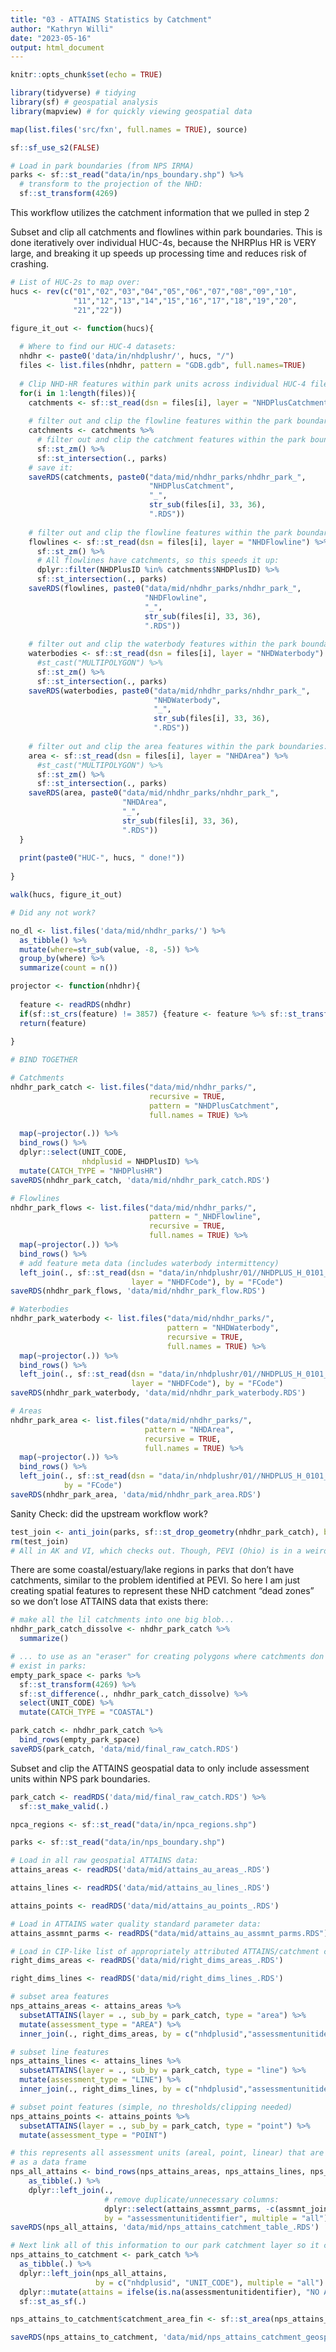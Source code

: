 ```yaml
---
title: "03 - ATTAINS Statistics by Catchment"
author: "Kathryn Willi"
date: "2023-05-16"
output: html_document
---
```


```r
knitr::opts_chunk$set(echo = TRUE)
```

```r
library(tidyverse) # tidying
library(sf) # geospatial analysis
library(mapview) # for quickly viewing geospatial data

map(list.files('src/fxn', full.names = TRUE), source)

sf::sf_use_s2(FALSE)

# Load in park boundaries (from NPS IRMA)
parks <- sf::st_read("data/in/nps_boundary.shp") %>%
  # transform to the projection of the NHD:
  sf::st_transform(4269)
``` 

This workflow utilizes the catchment information that we pulled in step 2

Subset and clip all catchments and flowlines within park boundaries. This is done iteratively over individual HUC-4s, because the NHRPlus HR is VERY large, and breaking it up speeds up processing time and reduces risk of crashing.

```r
# List of HUC-2s to map over:
hucs <- rev(c("01","02","03","04","05","06","07","08","09","10",
              "11","12","13","14","15","16","17","18","19","20",
              "21","22"))

figure_it_out <- function(hucs){
  
  # Where to find our HUC-4 datasets:
  nhdhr <- paste0('data/in/nhdplushr/', hucs, "/")
  files <- list.files(nhdhr, pattern = "GDB.gdb", full.names=TRUE)
  
  # Clip NHD-HR features within park units across individual HUC-4 files:
  for(i in 1:length(files)){
    catchments <- sf::st_read(dsn = files[i], layer = "NHDPlusCatchment")
    
    # filter out and clip the flowline features within the park boundaries:
    catchments <- catchments %>% 
      # filter out and clip the catchment features within the park boundaries:
      sf::st_zm() %>%
      sf::st_intersection(., parks)
    # save it:
    saveRDS(catchments, paste0("data/mid/nhdhr_parks/nhdhr_park_",
                               "NHDPlusCatchment",
                               "_",
                               str_sub(files[i], 33, 36), 
                               ".RDS"))
    
    # filter out and clip the flowline features within the park boundaries:
    flowlines <- sf::st_read(dsn = files[i], layer = "NHDFlowline") %>%
      sf::st_zm() %>%
      # All flowlines have catchments, so this speeds it up:
      dplyr::filter(NHDPlusID %in% catchments$NHDPlusID) %>%
      sf::st_intersection(., parks)
    saveRDS(flowlines, paste0("data/mid/nhdhr_parks/nhdhr_park_",
                              "NHDFlowline",
                              "_",
                              str_sub(files[i], 33, 36),
                              ".RDS"))
    
    # filter out and clip the waterbody features within the park boundaries:
    waterbodies <- sf::st_read(dsn = files[i], layer = "NHDWaterbody") %>%
      #st_cast("MULTIPOLYGON") %>%
      sf::st_zm() %>%
      sf::st_intersection(., parks)
    saveRDS(waterbodies, paste0("data/mid/nhdhr_parks/nhdhr_park_",
                                "NHDWaterbody",
                                "_",
                                str_sub(files[i], 33, 36),
                                ".RDS"))
    
    # filter out and clip the area features within the park boundaries:
    area <- sf::st_read(dsn = files[i], layer = "NHDArea") %>%
      #st_cast("MULTIPOLYGON") %>%
      sf::st_zm() %>%
      sf::st_intersection(., parks)
    saveRDS(area, paste0("data/mid/nhdhr_parks/nhdhr_park_",
                         "NHDArea",
                         "_",
                         str_sub(files[i], 33, 36),
                         ".RDS"))
  }
  
  print(paste0("HUC-", hucs, " done!"))
  
}

walk(hucs, figure_it_out)

# Did any not work?

no_dl <- list.files('data/mid/nhdhr_parks/') %>%
  as_tibble() %>%
  mutate(where=str_sub(value, -8, -5)) %>%
  group_by(where) %>%
  summarize(count = n())
```

```r
projector <- function(nhdhr){
  
  feature <- readRDS(nhdhr) 
  if(sf::st_crs(feature) != 3857) {feature <- feature %>% sf::st_transform(3857)}
  return(feature)
  
} 

# BIND TOGETHER

# Catchments
nhdhr_park_catch <- list.files("data/mid/nhdhr_parks/", 
                               recursive = TRUE,
                               pattern = "NHDPlusCatchment",
                               full.names = TRUE) %>%
  
  map(~projector(.)) %>%
  bind_rows() %>%
  dplyr::select(UNIT_CODE,
                nhdplusid = NHDPlusID) %>%
  mutate(CATCH_TYPE = "NHDPlusHR")
saveRDS(nhdhr_park_catch, 'data/mid/nhdhr_park_catch.RDS')

# Flowlines
nhdhr_park_flows <- list.files("data/mid/nhdhr_parks/", 
                               pattern = "_NHDFlowline", 
                               recursive = TRUE,
                               full.names = TRUE) %>%
  map(~projector(.)) %>%
  bind_rows() %>%
  # add feature meta data (includes waterbody intermittency)
  left_join(., sf::st_read(dsn = "data/in/nhdplushr/01//NHDPLUS_H_0101_HU4_GDB.gdb",
                           layer = "NHDFCode"), by = "FCode")
saveRDS(nhdhr_park_flows, 'data/mid/nhdhr_park_flow.RDS')

# Waterbodies
nhdhr_park_waterbody <- list.files("data/mid/nhdhr_parks/", 
                                   pattern = "NHDWaterbody", 
                                   recursive = TRUE,
                                   full.names = TRUE) %>%
  map(~projector(.)) %>%
  bind_rows() %>%
  left_join(., sf::st_read(dsn = "data/in/nhdplushr/01//NHDPLUS_H_0101_HU4_GDB.gdb", 
                           layer = "NHDFCode"), by = "FCode")
saveRDS(nhdhr_park_waterbody, 'data/mid/nhdhr_park_waterbody.RDS')

# Areas
nhdhr_park_area <- list.files("data/mid/nhdhr_parks/", 
                              pattern = "NHDArea", 
                              recursive = TRUE,
                              full.names = TRUE) %>%
  map(~projector(.)) %>%
  bind_rows() %>%
  left_join(., sf::st_read(dsn = "data/in/nhdplushr/01//NHDPLUS_H_0101_HU4_GDB.gdb", layer = "NHDFCode"), 
            by = "FCode")
saveRDS(nhdhr_park_area, 'data/mid/nhdhr_park_area.RDS')
```

Sanity Check: did the upstream workflow work?
```r
test_join <- anti_join(parks, sf::st_drop_geometry(nhdhr_park_catch), by="UNIT_CODE")
rm(test_join)
# All in AK and VI, which checks out. Though, PEVI (Ohio) is in a weird NHD dead zone in Lake Erie...
```

There are some coastal/estuary/lake regions in parks that don't have catchments, similar to the problem identified at PEVI. So here I am just creating spatial features to represent these NHD catchment "dead zones" so we don't lose ATTAINS data that exists there:
```r
# make all the lil catchments into one big blob...
nhdhr_park_catch_dissolve <- nhdhr_park_catch %>%
  summarize()

# ... to use as an "eraser" for creating polygons where catchments don't
# exist in parks:
empty_park_space <- parks %>%
  sf::st_transform(4269) %>%
  sf::st_difference(., nhdhr_park_catch_dissolve) %>%
  select(UNIT_CODE) %>%
  mutate(CATCH_TYPE = "COASTAL")

park_catch <- nhdhr_park_catch %>%
  bind_rows(empty_park_space) 
saveRDS(park_catch, 'data/mid/final_raw_catch.RDS')
```

Subset and clip the ATTAINS geospatial data to only include assessment units within NPS park boundaries.
```r
park_catch <- readRDS('data/mid/final_raw_catch.RDS') %>%
  sf::st_make_valid(.)

npca_regions <- sf::st_read("data/in/npca_regions.shp") 

parks <- sf::st_read("data/in/nps_boundary.shp") 

# Load in all raw geospatial ATTAINS data:
attains_areas <- readRDS('data/mid/attains_au_areas_.RDS') 

attains_lines <- readRDS('data/mid/attains_au_lines_.RDS')

attains_points <- readRDS('data/mid/attains_au_points_.RDS')

# Load in ATTAINS water quality standard parameter data:
attains_assmnt_parms <- readRDS("data/mid/attains_au_assmnt_parms.RDS")

# Load in CIP-like list of appropriately attributed ATTAINS/catchment combos:
right_dims_areas <- readRDS('data/mid/right_dims_areas_.RDS')

right_dims_lines <- readRDS('data/mid/right_dims_lines_.RDS')

# subset area features
nps_attains_areas <- attains_areas %>% 
  subsetATTAINS(layer = ., sub_by = park_catch, type = "area") %>%
  mutate(assessment_type = "AREA") %>%
  inner_join(., right_dims_areas, by = c("nhdplusid","assessmentunitidentifier"))

# subset line features
nps_attains_lines <- attains_lines %>%
  subsetATTAINS(layer = ., sub_by = park_catch, type = "line") %>%
  mutate(assessment_type = "LINE") %>%
  inner_join(., right_dims_lines, by = c("nhdplusid","assessmentunitidentifier"))

# subset point features (simple, no thresholds/clipping needed)
nps_attains_points <- attains_points %>%
  subsetATTAINS(layer = ., sub_by = park_catch, type = "point") %>%
  mutate(assessment_type = "POINT")

# this represents all assessment units (areal, point, linear) that are physically within the park boundaries
# as a data frame
nps_all_attains <- bind_rows(nps_attains_areas, nps_attains_lines, nps_attains_points) %>%
    as_tibble(.) %>%
    dplyr::left_join(.,
                     # remove duplicate/unnecessary columns:
                     dplyr::select(attains_assmnt_parms, -c(assmnt_joinkey, organizationid, submissionid, orgtype, tas303d, reportingcycle, waterbodyreportlink, GLOBALID)),
                     by = "assessmentunitidentifier", multiple = "all")
saveRDS(nps_all_attains, 'data/mid/nps_attains_catchment_table_.RDS')

# Next link all of this information to our park catchment layer so it can be geospatially represented:
nps_attains_to_catchment <- park_catch %>%
  as_tibble(.) %>%
  dplyr::left_join(nps_all_attains,
                   by = c("nhdplusid", "UNIT_CODE"), multiple = "all") %>%
  dplyr::mutate(attains = ifelse(is.na(assessmentunitidentifier), "NO ATTAINS DATA", "ATTAINS DATA")) %>%
  sf::st_as_sf(.)

nps_attains_to_catchment$catchment_area_fin <- sf::st_area(nps_attains_to_catchment, by_element = TRUE)

saveRDS(nps_attains_to_catchment, 'data/mid/nps_attains_catchment_geospatial_.RDS')
```